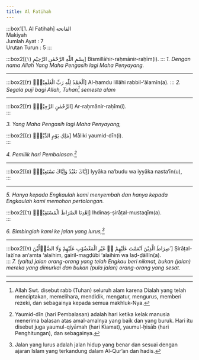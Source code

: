 ```yaml
---
title: Al Fatihah
---
```




:::box1[1. Al Fatihah]
الفاتحة\
Makiyah\
Jumlah Ayat : 7\
Urutan Turun : 5
:::

:::box2[بِسْمِ اللّٰهِ الرَّحْمٰنِ الرَّحِيْمِ (۱)]
Bismillāhir-raḥmānir-raḥīm(i).
:::
*1. Dengan nama Allah Yang Maha Pengasih lagi Maha Penyayang.*

---

:::box2[(۲) اَلْحَمْدُ لِلّٰهِ رَبِّ الْعٰلَمِيْنَۙ]
Al-ḥamdu lillāhi rabbil-‘ālamīn(a).
:::
*2. Segala puji bagi Allah, Tuhan[^1] semesta alam*

---

[^1]: Allah Swt. disebut rabb (Tuhan) seluruh alam karena Dialah yang telah menciptakan, memelihara, mendidik, mengatur, mengurus, memberi rezeki, dan sebagainya kepada semua makhluk-Nya.

:::box2[(۳) الرَّحْمٰنِ الرَّحِيْمِۙ]
Ar-raḥmānir-raḥīm(i).\
:::

*3. Yang Maha Pengasih lagi Maha Penyayang,*

:::box2[(٤) مٰلِكِ يَوْمِ الدِّيْنِۗ]
Māliki yaumid-dīn(i).\
:::

*4. Pemilik hari Pembalasan.[^2]*

---

[^2]: Yaumid-dīn (hari Pembalasan) adalah hari ketika kelak manusia menerima balasan atas amal-amalnya yang baik dan yang buruk. Hari itu disebut juga yaumul-qiyāmah (hari Kiamat), yaumul-ḥisāb (hari Penghitungan), dan sebagainya.

:::box2[(٥) اِيَّاكَ نَعْبُدُ وَاِيَّاكَ نَسْتَعِيْنُۗ]
Iyyāka na‘budu wa iyyāka nasta‘īn(u),\
:::

---

*5. Hanya kepada Engkaulah kami menyembah dan hanya kepada Engkaulah kami memohon pertolongan.*

:::box2[(٦) اِهْدِنَا الصِّرَاطَ الْمُسْتَقِيْمَۙ]
Ihdinaṣ-ṣirāṭal-mustaqīm(a).\
:::

*6. Bimbinglah kami ke jalan yang lurus,[^3]*

---

[^3]: Jalan yang lurus adalah jalan hidup yang benar dan sesuai dengan ajaran Islam yang terkandung dalam Al-Qur’an dan hadis.

:::box2[(٧) صِرَاطَ الَّذِيْنَ اَنْعَمْتَ عَلَيْهِمْ ەۙ غَيْرِ الْمَغْضُوْبِ عَلَيْهِمْ وَلَا الضَّاۤلِّيْنَ ࣖ]
Ṣirāṭal-lażīna an‘amta ‘alaihim, gairil-magḍūbi ‘alaihim wa laḍ-ḍāllīn(a).\
:::
*7. (yaitu) jalan orang-orang yang telah Engkau beri nikmat, bukan (jalan) mereka yang dimurkai dan bukan (pula jalan) orang-orang yang sesat.*

---
